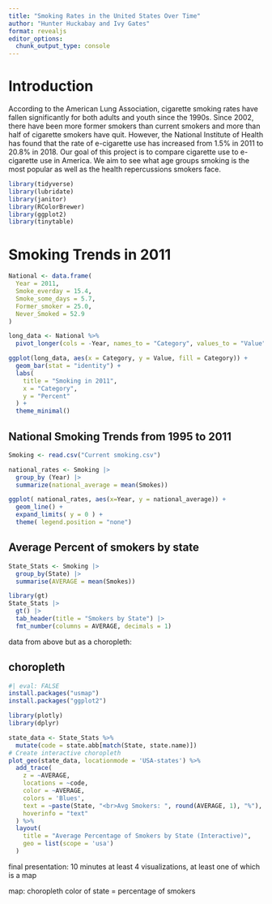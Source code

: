 ```yaml
---
title: "Smoking Rates in the United States Over Time"
author: "Hunter Huckabay and Ivy Gates"
format: revealjs
editor_options: 
  chunk_output_type: console
---
```


# Introduction 
According to the American Lung Association, cigarette smoking rates have fallen significantly for both adults and youth since the 1990s. Since 2002, there have been more former smokers than current smokers and more than half of cigarette smokers have quit. However, the National Institute of Health has found that the rate of e-cigarette use has increased from 1.5% in 2011 to 20.8% in 2018. Our goal of this project is to compare cigarette use to e-cigarette use in America. We aim to see what age groups smoking is the most popular as well as the health repercussions smokers face.


```r
library(tidyverse)
library(lubridate)
library(janitor)
library(RColorBrewer)
library(ggplot2)
library(tinytable)
```


# Smoking Trends in 2011

```r
National <- data.frame(
  Year = 2011,
  Smoke_everday = 15.4,
  Smoke_some_days = 5.7,
  Former_smoker = 25.0,
  Never_Smoked = 52.9
)

long_data <- National %>%
  pivot_longer(cols = -Year, names_to = "Category", values_to = "Value")

ggplot(long_data, aes(x = Category, y = Value, fill = Category)) +
  geom_bar(stat = "identity") +
  labs(
    title = "Smoking in 2011",
    x = "Category",
    y = "Percent"
  ) +
  theme_minimal()
```



## National Smoking Trends from 1995 to 2011

```r
Smoking <- read.csv("Current smoking.csv")

national_rates <- Smoking |> 
  group_by (Year) |> 
  summarize(national_average = mean(Smokes))

ggplot( national_rates, aes(x=Year, y = national_average)) + 
  geom_line() + 
  expand_limits( y = 0 ) +
  theme( legend.position = "none")
```

## Average Percent of smokers by state

```r
State_Stats <- Smoking |>
  group_by(State) |>
  summarise(AVERAGE = mean(Smokes)) 

library(gt)
State_Stats |> 
  gt() |> 
  tab_header(title = "Smokers by State") |> 
  fmt_number(columns = AVERAGE, decimals = 1)

```

data from above but as a choropleth: 

## choropleth

```r
#| eval: FALSE
install.packages("usmap")
install.packages("ggplot2")
```


```r
library(plotly)
library(dplyr)

state_data <- State_Stats %>%
  mutate(code = state.abb[match(State, state.name)]) 
# Create interactive choropleth
plot_geo(state_data, locationmode = 'USA-states') %>%
  add_trace(
    z = ~AVERAGE,
    locations = ~code,
    color = ~AVERAGE,
    colors = 'Blues',
    text = ~paste(State, "<br>Avg Smokers: ", round(AVERAGE, 1), "%"),
    hoverinfo = "text"
  ) %>%
  layout(
    title = "Average Percentage of Smokers by State (Interactive)",
    geo = list(scope = 'usa')
  )

```

final presentation: 10 minutes
at least 4 visualizations, at least one of which is a map

map: choropleth color of state = percentage of smokers



